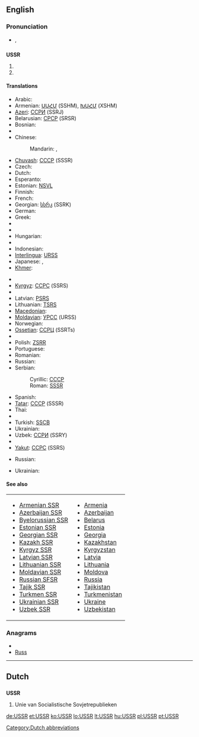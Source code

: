 {{wikipedia}}
==English==

===Pronunciation===
* {{IPA|/ˌju.ɛs.ɛs'ɑ(r)/}}, {{SAMPA|/%yu.es.es.ar/}}

==={{initialism}}===
'''USSR'''

# {{abbreviation of|Union of Soviet Socialist Republics}}
# {{abbreviation of|Ukrainian Soviet Socialist Republic}}

====Translations====
{{trans-top|Union of Soviet Socialist Republics}}
* Arabic: {{t+|ar|الاتحاد السوفيتي|m|tr=al-ittiHaad al-sufiaatiy|sc=Arab}}
* Armenian: [[ՍՍՀՄ]] (SSHM), [[ԽՍՀՄ]] (XSHM)
* [[Azeri]]: [[ССРИ]] (SSRJ)
* Belarusian: [[СРСР]] (SRSR)
* Bosnian: {{t-|bs|SSSR|m}}
* {{trreq|Burmese}}
* Chinese:
*: Mandarin: {{t-|cmn|蘇聯|sc=Hani|xs=Mandarin}},  {{t-|cmn|苏联|tr=Sūlián|sc=Hani|xs=Mandarin}}
* [[Chuvash]]: [[СССР]] (SSSR)
* Czech: {{t+|cs|SSSR}}
* Dutch: {{t-|nl|USSR}}
* Esperanto: {{t-|eo|USSR|xs=Esperanto}}
* Estonian: [[NSVL]]
* Finnish: {{t+|fi|SNTL}}
* French: {{t+|fr|URSS|f}}
* Georgian: [[სსრკ]] (SSRK)
* German: {{t+|de|UdSSR}}
* Greek: {{t+|el|ΕΣΣΔ|f|tr=ESSD|sc=Grek}}
* {{trreq|Hebrew}}
* {{trreq|Hindi}}
* Hungarian: {{t|hu|SZSZKSZ}}
* {{trreq|Icelandic}}
* Indonesian: {{t-|id|Uni Soviet|xs=Indonesian}}
* [[Interlingua]]: [[URSS]]
* Japanese: {{t+|ja|ソ連|tr=それん, Sóren|sc=Jpan}},  {{t|ja|蘇連|tr=それん, Sóren|sc=Jpan}}
* [[Khmer]]: {{t|km|ស.ស.ស.ស|tr=S.S.S.S.|sc=Khmr|xs=Khmer}}
{{trans-mid}}
* {{trreq|Korean}}
* [[Kyrgyz]]: [[ССРС]] (SSRS)
* {{trreq|Lao}}
* Latvian: [[PSRS]]
* Lithuanian: [[TSRS]]
* [[Macedonian]]: {{t-|mk|СССР|m|tr=(SSSR)|sc=Cyrl|xs=Macedonian}}
* [[Moldavian]]: [[УРСС]] (URSS)
* Norwegian: {{t-|no|Sovjetunionen}}
* [[Ossetian]]: [[ССРЦ]] (SSRTs)
* {{trreq|Persian}}
* Polish: [[ZSRR]]
* Portuguese: {{t+|pt|URSS|f}}
* Romanian: {{t-|ro|URSS}}
* Russian: {{t+|ru|СССР|m|tr=SSSR|sc=Cyrl}}
* Serbian:
*: Cyrillic: [[СССР#Serbian|СССР]] {{m}}
*: Roman: [[SSSR#Serbian|SSSR]] {{m}}
* Spanish: {{t+|es|URSS|f}}
* [[Tatar]]: [[СССР]] (SSSR)
* Thai: {{t|th|ม่านเหล็ก|tr=mâan-lèk|sc=Thai|xs=Thai}}
* {{trreq|Tibetan}}
* Turkish: [[SSCB]]
* Ukrainian: {{t-|uk|СРСР|tr=SRSR|sc=Cyrl|xs=Ukrainian}}
* Uzbek: [[ССPИ]] (SSRY)
* {{trreq|Vietnamese}}
* [[Yakut]]: [[ССРС]] (SSRS)
{{trans-bottom}}

{{trans-top|Ukrainian Soviet Socialist Republic}}
* Russian: {{t|ru|УССР|f|tr=USSR|sc=Cyrl}}
{{trans-mid}}
* Ukrainian: {{t-|uk|УРСР|f|tr=URSR|sc=Cyrl|xs=Ukrainian}}
{{trans-bottom}}

====See also====
{| width="275px"
|-
| valign="top" |
* [[Armenian SSR]]
* [[Azerbaijan SSR]]
* [[Byelorussian SSR]]
* [[Estonian SSR]]
* [[Georgian SSR]]
* [[Kazakh SSR]]
* [[Kyrgyz SSR]]
* [[Latvian SSR]]
* [[Lithuanian SSR]]
* [[Moldavian SSR]]
* [[Russian SFSR]]
* [[Tajik SSR]]
* [[Turkmen SSR]]
* [[Ukrainian SSR]]
* [[Uzbek SSR]]
| valign="top" |
* [[Armenia]]
* [[Azerbaijan]]
* [[Belarus]]
* [[Estonia]]
* [[Georgia]]
* [[Kazakhstan]]
* [[Kyrgyzstan]]
* [[Latvia]]
* [[Lithuania]]
* [[Moldova]]
* [[Russia]]
* [[Tajikistan]]
* [[Turkmenistan]]
* [[Ukraine]]
* [[Uzbekistan]]
|}

===Anagrams===
* {{alphagram|rssu}}
* [[Russ#English|Russ]]


----

==Dutch==

==={{abbreviation}}===
'''USSR'''

# Unie van Socialistische Sovjetrepublieken

[[Category:Dutch abbreviations]]

[[de:USSR]]
[[et:USSR]]
[[ko:USSR]]
[[lo:USSR]]
[[lt:USSR]]
[[hu:USSR]]
[[pl:USSR]]
[[pt:USSR]]